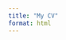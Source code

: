 ```yaml
---
title: "My CV"
format: html
---
```


  <object data="https://github.com/mkolgesiz/cv/raw/main/CV.pdf" type="application/pdf" width="100%" 
  height="800px">

